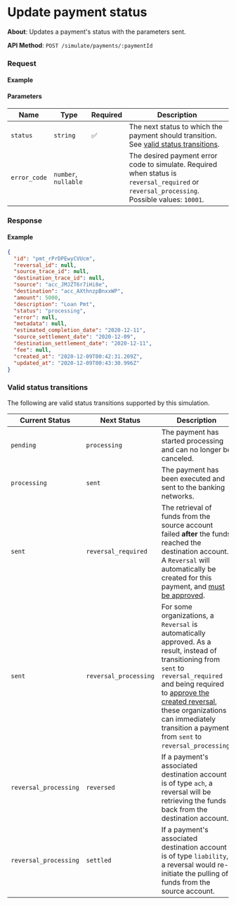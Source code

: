 
# Update payment status

**About**: Updates a payment's status with the parameters sent.

**API Method**: `POST /simulate/payments/:paymentId`


### Request

#### Example
<SimulatePaymentsUpdate />

#### Parameters
| Name         | Type                 | Required | Description                                                                                                                                 |
|--------------|----------------------|----------|---------------------------------------------------------------------------------------------------------------------------------------------|
| `status`     | `string`             | ✅        | The next status to which the payment should transition. See [valid status transitions](#valid-status-transitions).                                                       |
| `error_code` | `number`, `nullable` |          | The desired payment error code to simulate. Required when status is `reversal_required` or `reversal_processing`. Possible values: `10001`. |

### Response

#### Example
```json
{
  "id": "pmt_rPrDPEwyCVUcm",
  "reversal_id": null,
  "source_trace_id": null,
  "destination_trace_id": null,
  "source": "acc_JMJZT6r7iHi8e",
  "destination": "acc_AXthnzpBnxxWP",
  "amount": 5000,
  "description": "Loan Pmt",
  "status": "processing",
  "error": null,
  "metadata": null,
  "estimated_completion_date": "2020-12-11",
  "source_settlement_date": "2020-12-09",
  "destination_settlement_date": "2020-12-11",
  "fee": null,
  "created_at": "2020-12-09T00:42:31.209Z",
  "updated_at": "2020-12-09T00:43:30.996Z"
}
```


### Valid status transitions

The following are valid status transitions supported by this simulation.

| Current Status        | Next Status           | Description                                                                                                                                                                                                                                                                                                                        |
|-----------------------|-----------------------|------------------------------------------------------------------------------------------------------------------------------------------------------------------------------------------------------------------------------------------------------------------------------------------------------------------------------------|
| `pending`             | `processing`          | The payment has started processing and can no longer be canceled.                                                                                                                                                                                                                                                                  |
| `processing`          | `sent`                | The payment has been executed and sent to the banking networks.                                                                                                                                                                                                                                                                    |
| `sent`                | `reversal_required`   | The retrieval of funds from the source account failed __after__ the funds reached the destination account. A `Reversal` will automatically be created for this payment, and [must be approved](/api/core/payments/reversals/update).                                                                                               |
| `sent`                | `reversal_processing` | For some organizations, a `Reversal` is automatically approved. As a result, instead of transitioning from `sent` to `reversal_required` and being required to [approve the created reversal](/api/core/payments/reversals/update), these organizations can immediately transition a payment from `sent` to `reversal_processing`. |
| `reversal_processing` | `reversed`            | If a payment's associated destination account is of type `ach`, a reversal will be retrieving the funds back from the destination account.                                                                                                                                                                                         |
| `reversal_processing` | `settled`             | If a payment's associated destination account is of type `liability`, a reversal would re-initiate the pulling of funds from the source account.                                                                                                                                                                                   |
